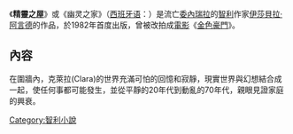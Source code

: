 《'''精靈之屋'''》或《幽灵之家》（[[西班牙语|西班牙语]]：''{{lang|es|La Casa De Los Espiritus}}''）是流亡[[委內瑞拉|委內瑞拉]]的[[智利|智利]]作家[[伊莎貝拉·阿言德|伊莎貝拉·阿言德]]的作品，於1982年首度出版，曾被改拍成[[電影|電影]]《[[金色豪門|金色豪門]]》。

== 內容 ==
在圍牆內，克萊拉(Clara)的世界充滿可怕的回憶和寂靜，現實世界與幻想結合成一起，使任何事都可能發生，並從平靜的20年代到動亂的70年代，親眼見證家庭的興衰。


[[Category:智利小說|Category:智利小說]]